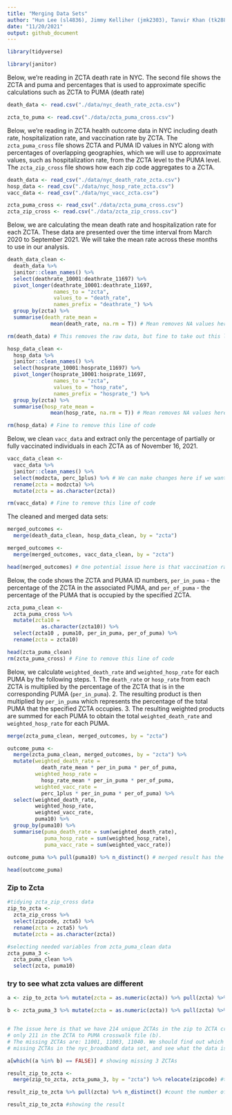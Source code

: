 ```yaml
---
title: "Merging Data Sets"
author: "Hun Lee (sl4836), Jimmy Kelliher (jmk2303), Tanvir Khan (tk2886), Tucker Morgan (tlm2152), Zachary Katz (zak2132)"
date: "11/20/2021"
output: github_document
---
```


```r
library(tidyverse)

library(janitor)

```

Below, we're reading in ZCTA death rate in NYC. The second file shows the ZCTA and puma and percentages that is used to approximate specific calculations such as ZCTA to PUMA (death rate)
```r
death_data <- read.csv("./data/nyc_death_rate_zcta.csv")

zcta_to_puma <- read.csv("./data/zcta_puma_cross.csv")

```

Below, we're reading in ZCTA health outcome data in NYC including death rate, hospitalization rate, and vaccination rate by ZCTA. The `zcta_puma_cross` file shows ZCTA and PUMA ID values in NYC along with percentages of overlapping geographies, which we will use to approximate values, such as hospitalization rate, from the ZCTA level to the PUMA level. The `zcta_zip_cross` file shows how each zip code aggregates to a ZCTA.
```r
death_data <- read_csv("./data/nyc_death_rate_zcta.csv")
hosp_data <- read_csv("./data/nyc_hosp_rate_zcta.csv")
vacc_data <- read_csv("./data/nyc_vacc_zcta.csv")

zcta_puma_cross <- read_csv("./data/zcta_puma_cross.csv")
zcta_zip_cross <- read.csv("./data/zcta_zip_cross.csv")

```

Below, we are calculating the mean death rate and hospitalization rate for each ZCTA. These data are presented over the time interval from March 2020 to September 2021. We will take the mean rate across these months to use in our analysis.
```r
death_data_clean <-
  death_data %>% 
  janitor::clean_names() %>%
  select(deathrate_10001:deathrate_11697) %>%
  pivot_longer(deathrate_10001:deathrate_11697, 
               names_to = "zcta", 
               values_to = "death_rate", 
               names_prefix = "deathrate_") %>%
  group_by(zcta) %>%
  summarise(death_rate_mean = 
              mean(death_rate, na.rm = T)) # Mean removes NA values here, may want to replace above

rm(death_data) # This removes the raw data, but fine to take out this line of code
```

```r
hosp_data_clean <- 
  hosp_data %>% 
  janitor::clean_names() %>%
  select(hosprate_10001:hosprate_11697) %>%
  pivot_longer(hosprate_10001:hosprate_11697, 
               names_to = "zcta", 
               values_to = "hosp_rate", 
               names_prefix = "hosprate_") %>%
  group_by(zcta) %>%
  summarise(hosp_rate_mean = 
              mean(hosp_rate, na.rm = T)) # Mean removes NA values here, may want to replace above

rm(hosp_data) # Fine to remove this line of code
```

Below, we clean `vacc_data` and extract only the percentage of partially or fully vaccinated individuals in each ZCTA as of November 16, 2021.
```r
vacc_data_clean <- 
  vacc_data %>% 
  janitor::clean_names() %>% 
  select(modzcta, perc_1plus) %>% # We can make changes here if we want to include other variables
  rename(zcta = modzcta) %>% 
  mutate(zcta = as.character(zcta))

rm(vacc_data) # Fine to remove this line of code
```

The cleaned and merged data sets:
```r
merged_outcomes <- 
  merge(death_data_clean, hosp_data_clean, by = "zcta")

merged_outcomes <- 
  merge(merged_outcomes, vacc_data_clean, by = "zcta")

head(merged_outcomes) # One potential issue here is that vaccination rate exceeds 100% in some places
```

Below, the code shows the ZCTA and PUMA ID numbers, `per_in_puma` - the percentage of the ZCTA in the associated PUMA,  and `per_of_puma` - the percentage of the PUMA that is occupied by the specified ZCTA. 
```r
zcta_puma_clean <-
  zcta_puma_cross %>% 
  mutate(zcta10 = 
           as.character(zcta10)) %>%
  select(zcta10 , puma10, per_in_puma, per_of_puma) %>%
  rename(zcta = zcta10) 

head(zcta_puma_clean)
rm(zcta_puma_cross) # Fine to remove this line of code
```

Below, we calculate `weighted_death_rate` and `weighted_hosp_rate` for each PUMA by the following steps. 
  1. The `death_rate` or `hosp_rate` from each ZCTA is multiplied by the percentage of the ZCTA that is in the corresponding PUMA (`per_in_puma`).
  2. The resulting product is then multiplied by `per_in_puma` which represents the percentage of the total PUMA that the specified ZCTA occupies.
  3. The resulting weighted products are summed for each PUMA to obtain the total `weighted_death_rate` and `weighted_hosp_rate` for each PUMA.

```r
merge(zcta_puma_clean, merged_outcomes, by = "zcta")
```


```r
outcome_puma <- 
  merge(zcta_puma_clean, merged_outcomes, by = "zcta") %>%
  mutate(weighted_death_rate =  
           death_rate_mean * per_in_puma * per_of_puma,
         weighted_hosp_rate =
           hosp_rate_mean * per_in_puma * per_of_puma,
         weighted_vacc_rate = 
           perc_1plus * per_in_puma * per_of_puma) %>% 
  select(weighted_death_rate,
         weighted_hosp_rate,
         weighted_vacc_rate,
         puma10) %>%
  group_by(puma10) %>%
  summarise(puma_death_rate = sum(weighted_death_rate),
            puma_hosp_rate = sum(weighted_hosp_rate),
            puma_vacc_rate = sum(weighted_vacc_rate)) 
  
outcome_puma %>% pull(puma10) %>% n_distinct() # merged result has the same number of puma as that of original number!

head(outcome_puma)
```


### Zip to Zcta
```r
#tidying zcta_zip_cross data
zip_to_zcta <-
  zcta_zip_cross %>%
  select(zipcode, zcta5) %>%
  rename(zcta = zcta5) %>% 
  mutate(zcta = as.character(zcta))

#selecting needed variables from zcta_puma_clean data
zcta_puma_3 <- 
  zcta_puma_clean %>%
  select(zcta, puma10)
```

### try to see what zcta values are different
```r
a <- zip_to_zcta %>% mutate(zcta = as.numeric(zcta)) %>% pull(zcta) %>% sort() %>% unique()

b <- zcta_puma_3 %>% mutate(zcta = as.numeric(zcta)) %>% pull(zcta) %>% sort() %>% unique()


# The issue here is that we have 214 unique ZCTAs in the zip to ZCTA crosswalk file (a), but
# only 211 in the ZCTA to PUMA crosswalk file (b).
# The missing ZCTAs are: 11001, 11003, 11040. We should find out which zip codes correspond to these
# missing ZCTAs in the nyc_broadband data set, and see what the data is.

a[which((a %in% b) == FALSE)] # showing missing 3 ZCTAs

result_zip_to_zcta <- 
  merge(zip_to_zcta, zcta_puma_3, by = "zcta") %>% relocate(zipcode) #turning zip into zcta 

result_zip_to_zcta %>% pull(zcta) %>% n_distinct() #count the number of unique ZCTAs

result_zip_to_zcta #showing the result

```





